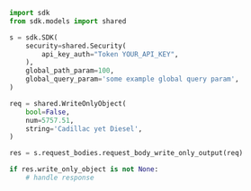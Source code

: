 ```python showLineNumbers copy filename="Request Body Write Only Output usage example"
import sdk
from sdk.models import shared

s = sdk.SDK(
    security=shared.Security(
        api_key_auth="Token YOUR_API_KEY",
    ),
    global_path_param=100,
    global_query_param='some example global query param',
)

req = shared.WriteOnlyObject(
    bool=False,
    num=5757.51,
    string='Cadillac yet Diesel',
)

res = s.request_bodies.request_body_write_only_output(req)

if res.write_only_object is not None:
    # handle response
```
